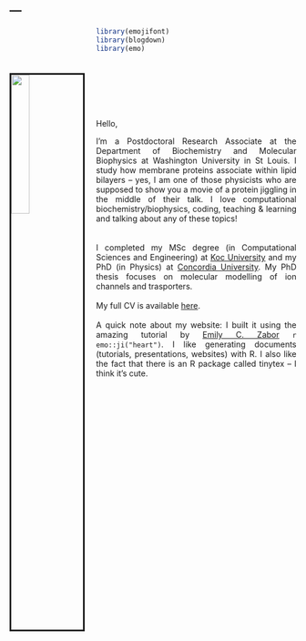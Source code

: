 ---
---

<link rel="stylesheet" href="styles.css" type="text/css">

<img src="figures/tnozturk.jpg" style="width:25%; border:3px solid; margin-right: 20px; margin-top: 80px" align="left">

```r
library(emojifont)
library(blogdown)
library(emo)
```
<style>
body {
text-align: justify}
</style>
<br> </br>
<br> </br>
<br> </br>
Hello,

I'm a Postdoctoral Research Associate at the Department of Biochemistry and Molecular Biophysics at Washington University in St Louis. I study how membrane proteins associate within lipid bilayers -- yes, I am one of those physicists who are supposed to show you a movie of a protein jiggling in the middle of their talk. I love computational biochemistry/biophysics, coding, teaching & learning and talking about any of these topics!   
<br> </br>
I completed my MSc degree (in Computational Sciences and Engineering) at [Koc University](https://eng.ku.edu.tr/en/academics/interdisciplinary-graduate-programs/computational-sciences-and-engineering/) and my PhD (in Physics) at [Concordia University](http://www.concordia.ca/artsci/physics.html). My PhD thesis focuses on molecular modelling of ion channels and trasporters. 
<br> </br>
My full CV is available [here](files/tnozturkcv.pdf).
<br> </br>
A quick note about my website: I built it using the amazing tutorial by [Emily C. Zabor](http://www.emilyzabor.com/tutorials/rmarkdown_websites_tutorial.html) `r emo::ji("heart")`. I like generating documents (tutorials, presentations, websites) with R. I also like the fact that there is an R package called tinytex -- I think it's cute.
